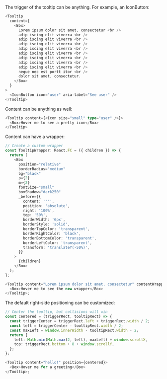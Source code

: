 The trigger of the tooltip can be anything. For example, an IconButton:

```typescript jsx
<Tooltip
  content={
    <Box>
      Lorem ipsum dolor sit amet, consectetur <br />
      adip iscing elit viverra <br />
      adip iscing elit viverra <br />
      adip iscing elit viverra <br />
      adip iscing elit viverra <br />
      adip iscing elit viverra <br />
      adip iscing elit viverra <br />
      adip iscing elit viverra <br />
      adip iscing elit viverra <br />
      neque nec est portt itor <br />
      dolor sit amet, consectetur.
    </Box>
  }
>
  <IconButton icon="user" aria-label="See user" />
</Tooltip>
```

Content can be anything as well:

```typescript jsx
<Tooltip content={<Icon size="small" type="user" />}>
  <Box>Hover me to see a pretty icon</Box>
</Tooltip>
```

Content can have a wrapper:

```typescript jsx
// Create a custom wrapper
const TooltipWrapper: React.FC = ({ children }) => {
  return (
    <Box
      position="relative"
      borderRadius="medium"
      bg="black"
      p={2}
      m={2}
      fontSize="small"
      boxShadow="dark250"
      _before={{
        content: '""',
        position: 'absolute',
        right: '100%',
        top: '50%',
        borderWidth: '6px',
        borderStyle: 'solid',
        borderTopColor: 'transparent',
        borderRightColor: 'black',
        borderBottomColor: 'transparent',
        borderLeftColor: 'transparent',
        transform: 'translateY(-50%)',
      }}
    >
      {children}
    </Box>
  );
};

<Tooltip content="Lorem ipsum dolor sit amet, consectetur" contentWrapper={TooltipWrapper}>
  <Box>Hover me to see the new wrapper</Box>
</Tooltip>;
```

The default right-side positioning can be customized:

```typescript jsx
// Center the tooltip, but collisions will win
const centered = (triggerRect, tooltipRect) => {
  const triggerCenter = triggerRect.left + triggerRect.width / 2;
  const left = triggerCenter - tooltipRect.width / 2;
  const maxLeft = window.innerWidth - tooltipRect.width - 2;
  return {
    left: Math.min(Math.max(2, left), maxLeft) + window.scrollX,
    top: triggerRect.bottom + 8 + window.scrollY,
  };
};

<Tooltip content="hello!" position={centered}>
  <Box>Hover me for a greeting</Box>
</Tooltip>;
```

